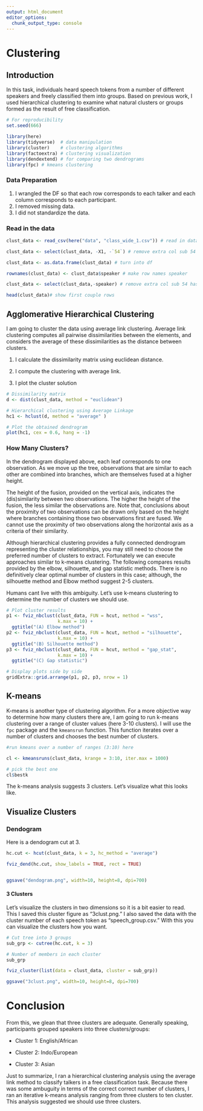 ```yaml
---
output: html_document
editor_options: 
  chunk_output_type: console
---
```


# Clustering

## Introduction

In this task, individuals heard speech tokens from a number of different speakers and freely classified them into groups. Based on previous work, I used hierarchical clustering to examine what natural clusters or groups formed as the result of free classification. 

```r
# For reproducibility
set.seed(666)
```


```r
library(here)
library(tidyverse)  # data manipulation
library(cluster)    # clustering algorithms
library(factoextra) # clustering visualization
library(dendextend) # for comparing two dendrograms
library(fpc) # kmeans clustering

```

### Data Preparation

1. I wrangled the DF so that each row corresponds to each talker and each column corresponds to each participant. 
2. I removed missing data. 
3. I did not standardize the data. 

### Read in the data

```r

clust_data <- read_csv(here("data", "class_wide_1.csv")) # read in data

clust_data <- select(clust_data, -X1, -`54`) # remove extra col sub 54 has weird formatting

clust_data <- as.data.frame(clust_data) # turn into df 

rownames(clust_data) <- clust_data$speaker # make row names speaker

clust_data <- select(clust_data,-speaker) # remove extra col sub 54 has weird formatting

head(clust_data)# show first couple rows

```

## Agglomerative Hierarchical Clustering

I am going to cluster the data using average link clustering. Average link clustering computes all pairwise dissimilarities between the elements, and considers the average of these dissimilarities as the distance between clusters. 

1. I calculate the dissimilarity matrix using euclidean distance. 

2. I compute the clustering with average link. 

3. I plot the cluster solution

```r
# Dissimilarity matrix
d <- dist(clust_data, method = "euclidean")

# Hierarchical clustering using Average Linkage
hc1 <- hclust(d, method = "average" )

# Plot the obtained dendrogram
plot(hc1, cex = 0.6, hang = -1)

```


### How Many Clusters?

In the dendrogram displayed above, each leaf corresponds to one observation. As we move up the tree, observations that are similar to each other are combined into branches, which are themselves fused at a higher height.

The height of the fusion, provided on the vertical axis, indicates the (dis)similarity between two observations. The higher the height of the fusion, the less similar the observations are. Note that, conclusions about the proximity of two observations can be drawn only based on the height where branches containing those two observations first are fused. We cannot use the proximity of two observations along the horizontal axis as a criteria of their similarity.

Although hierarchical clustering provides a fully connected dendrogram representing the cluster relationships, you may still need to choose the preferred number of clusters to extract. Fortunately we can execute approaches similar to k-means clustering. The following compares results provided by the elbow, silhouette, and gap statistic methods. There is no definitively clear optimal number of clusters in this case; although, the silhouette method and Elbow method suggest 2-5 clusters. 

Humans cant live with this ambiguity. Let's use k-means clustering to determine the number of clusters we should use. 


```r
# Plot cluster results
p1 <- fviz_nbclust(clust_data, FUN = hcut, method = "wss", 
                   k.max = 10) +
  ggtitle("(A) Elbow method")
p2 <- fviz_nbclust(clust_data, FUN = hcut, method = "silhouette", 
                   k.max = 10) +
  ggtitle("(B) Silhouette method")
p3 <- fviz_nbclust(clust_data, FUN = hcut, method = "gap_stat", 
                   k.max = 10) +
  ggtitle("(C) Gap statistic")

# Display plots side by side
gridExtra::grid.arrange(p1, p2, p3, nrow = 1)

```

## K-means

K-means is another type of clustering algorithm. For a more objective way to determine how many clusters there are, I am going to run k-means clustering over a range of cluster values (here 3-10 clusters). I will use the `fpc` package and the `kmeansrun` function. This function iterates over a number of clusters and chooses the best number of clusters. 

```r
#run kmeans over a number of ranges (3:10) here

cl <- kmeansruns(clust_data, krange = 3:10, iter.max = 1000)

# pick the best one
cl$bestk

```

The k-means analysis suggests 3 clusters. Let's visualize what this looks like.

## Visualize Clusters

### Dendogram

Here is a dendogram cut at 3. 

```r

hc.cut <- hcut(clust_data, k = 3, hc_method = "average")

fviz_dend(hc.cut, show_labels = TRUE, rect = TRUE)


ggsave("dendogram.png", width=10, height=8, dpi=700)

```

#### 3 Clusters

Let's visualize the clusters in two dimensions so it is a bit easier to read. This I saved this cluster figure as "3clust.png." I also saved the data with the cluster number of each speech token as "speech_group.csv." With this you can visualize the clusters how you want. 

```r
# Cut tree into 3 groups
sub_grp <- cutree(hc.cut, k = 3)

# Number of members in each cluster
sub_grp

fviz_cluster(list(data = clust_data, cluster = sub_grp))

ggsave("3clust.png", width=10, height=8, dpi=700)
```

# Conclusion

From this, we glean that three clusters are adequate. Generally speaking, participants grouped speakers into three clusters/groups:  

- Cluster 1: English/African

- Cluster 2: Indo/European

- Cluster 3: Asian

Just to summarize, I ran a hierarchical clustering analysis using the average link method to classify talkers in a free classification task. Because there was some ambuguity in terms of the correct correct number of clusters, I ran an iterative k-means analysis ranging from  three clusters to ten cluster. This analysis suggested we should use three clusters.



